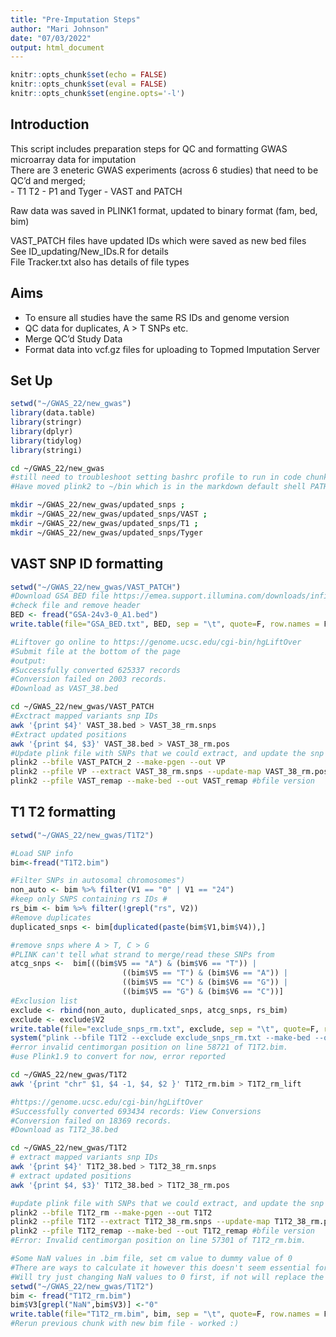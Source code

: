 ```yaml
---
title: "Pre-Imputation Steps"
author: "Mari Johnson"
date: "07/03/2022"
output: html_document
---
```


```r
knitr::opts_chunk$set(echo = FALSE)
knitr::opts_chunk$set(eval = FALSE)
knitr::opts_chunk$set(engine.opts='-l')
```

## Introduction 

This script includes preparation steps for QC and formatting GWAS microarray data for imputation\
There are 3 eneteric GWAS experiments (across 6 studies) that need to be QC'd and merged;\
- T1 T2
- P1 and Tyger
- VAST and PATCH

Raw data was saved in PLINK1 format, updated to binary format (fam, bed, bim)

VAST_PATCH files have updated IDs which were saved as new bed files\
See ID_updating/New_IDs.R for details\
File Tracker.txt also has details of file types\

## Aims 

- To ensure all studies have the same RS IDs and genome version
- QC data for duplicates, A > T SNPs etc.
- Merge QC'd Study Data
- Format data into vcf.gz files for uploading to Topmed Imputation Server

## Set Up 

```r
setwd("~/GWAS_22/new_gwas")
library(data.table)
library(stringr)
library(dplyr)
library(tidylog)
library(stringi)
```
```bash
cd ~/GWAS_22/new_gwas
#still need to troubleshoot setting bashrc profile to run in code chunks engine opts - l didn't work,
#Have moved plink2 to ~/bin which is in the markdown default shell PATH
```

```bash
mkdir ~/GWAS_22/new_gwas/updated_snps ;
mkdir ~/GWAS_22/new_gwas/updated_snps/VAST ;
mkdir ~/GWAS_22/new_gwas/updated_snps/T1 ;
mkdir ~/GWAS_22/new_gwas/updated_snps/Tyger
```

## VAST SNP ID formatting

```r
setwd("~/GWAS_22/new_gwas/VAST_PATCH")
#Download GSA BED file https://emea.support.illumina.com/downloads/infinium-global-screening-array-v3-0-support-files.htm
#check file and remove header
BED <- fread("GSA-24v3-0_A1.bed")  
write.table(file="GSA_BED.txt", BED, sep = "\t", quote=F, row.names = F, col.names = F)

#Liftover go online to https://genome.ucsc.edu/cgi-bin/hgLiftOver
#Submit file at the bottom of the page
#output:
#Successfully converted 625337 records
#Conversion failed on 2003 records.
#Download as VAST_38.bed
```

```bash

cd ~/GWAS_22/new_gwas/VAST_PATCH
#Exctract mapped variants snp IDs
awk '{print $4}' VAST_38.bed > VAST_38_rm.snps
#Extract updated positions
awk '{print $4, $3}' VAST_38.bed > VAST_38_rm.pos
#Update plink file with SNPs that we could extract, and update the snp coordinates using update map function
plink2 --bfile VAST_PATCH_2 --make-pgen --out VP
plink2 --pfile VP --extract VAST_38_rm.snps --update-map VAST_38_rm.pos --sort-vars --make-pgen --out VAST_remap
plink2 --pfile VAST_remap --make-bed --out VAST_remap #bfile version
```
## T1 T2 formatting

```r
setwd("~/GWAS_22/new_gwas/T1T2")

#Load SNP info
bim<-fread("T1T2.bim")

#Filter SNPs in autosomal chromosomes")
non_auto <- bim %>% filter(V1 == "0" | V1 == "24")
#keep only SNPS containing rs IDs #
rs_bim <- bim %>% filter(!grepl("rs", V2))
#Remove duplicates 
duplicated_snps <- bim[duplicated(paste(bim$V1,bim$V4)),]

#remove snps where A > T, C > G
#PLINK can't tell what strand to merge/read these SNPs from
atcg_snps <-  bim[((bim$V5 == "A") & (bim$V6 == "T")) |
                         ((bim$V5 == "T") & (bim$V6 == "A")) |
                         ((bim$V5 == "C") & (bim$V6 == "G")) |
                         ((bim$V5 == "G") & (bim$V6 == "C"))]
#Exclusion list
exclude <- rbind(non_auto, duplicated_snps, atcg_snps, rs_bim)
exclude <- exclude$V2
write.table(file="exclude_snps_rm.txt", exclude, sep = "\t", quote=F, row.names = F, col.names = F)
system("plink --bfile T1T2 --exclude exclude_snps_rm.txt --make-bed --out T1T2_rm")
#error invalid centimorgan position on line 58721 of T1T2.bim.
#use Plink1.9 to convert for now, error reported
```


```bash
cd ~/GWAS_22/new_gwas/T1T2
awk '{print "chr" $1, $4 -1, $4, $2 }' T1T2_rm.bim > T1T2_rm_lift

#https://genome.ucsc.edu/cgi-bin/hgLiftOver
#Successfully converted 693434 records: View Conversions
#Conversion failed on 18369 records.
#Download as T1T2_38.bed
```


```bash
cd ~/GWAS_22/new_gwas/T1T2
# extract mapped variants snp IDs
awk '{print $4}' T1T2_38.bed > T1T2_38_rm.snps
# extract updated positions
awk '{print $4, $3}' T1T2_38.bed > T1T2_38_rm.pos

#update plink file with SNPs that we could extract, and update the snp coordinates using update map function
plink2 --bfile T1T2_rm --make-pgen --out T1T2
plink2 --pfile T1T2 --extract T1T2_38_rm.snps --update-map T1T2_38_rm.pos --sort-vars --make-pgen --out T1T2_remap
plink2 --pfile T1T2_remap --make-bed --out T1T2_remap #bfile version
#Error: Invalid centimorgan position on line 57301 of T1T2_rm.bim.

```

```r
#Some NaN values in .bim file, set cm value to dummy value of 0
#There are ways to calculate it however this doesn't seem essential for now
#Will try just changing NaN values to 0 first, if not will replace the whole col with 0's
setwd("~/GWAS_22/new_gwas/T1T2")
bim <- fread("T1T2_rm.bim")
bim$V3[grepl("NaN",bim$V3)] <-"0"
write.table(file="T1T2_rm.bim", bim, sep = "\t", quote=F, row.names = F, col.names = F)
#Rerun previous chunk with new bim file - worked :)
```

